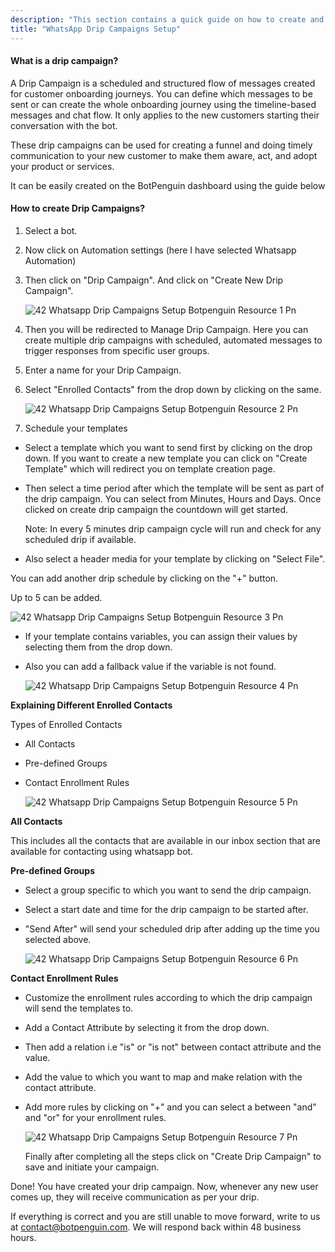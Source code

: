 ```yaml
---
description: "This section contains a quick guide on how to create and use the Drip Campaigns in the WhatsApp, Telegram and Facebook Bot"
title: "WhatsApp Drip Campaigns Setup"
---
```


#### **What is a drip campaign?**

A Drip Campaign is a scheduled and structured flow of messages created for customer onboarding journeys. You can define which messages to be sent or can create the whole onboarding journey using the timeline-based messages and chat flow. It only applies to the new customers starting their conversation with the bot.

These drip campaigns can be used for creating a funnel and doing timely communication to your new customer to make them aware, act, and adopt your product or services.

It can be easily created on the BotPenguin dashboard using the guide below

#### **How to create Drip Campaigns?**

1. Select a bot.
2. Now click on Automation settings (here I have selected Whatsapp Automation)
3. Then click on "Drip Campaign". And click on "Create New Drip Campaign".

   ![42 Whatsapp Drip Campaigns Setup Botpenguin Resource 1 Pn](/images/how-botpenguin-works/whatsapp-drip-campaign-setup/42.whatsapp_drip_campaigns_setup__botpenguin_resource-1.png)
4. Then you will be redirected to Manage Drip Campaign. Here you can create multiple drip campaigns with scheduled, automated messages to trigger responses from specific user groups.
5. Enter a name for your Drip Campaign.
6. Select "Enrolled Contacts" from the drop down by clicking on the same.

   ![42 Whatsapp Drip Campaigns Setup Botpenguin Resource 2 Pn](/images/how-botpenguin-works/whatsapp-drip-campaign-setup/42.whatsapp_drip_campaigns_setup__botpenguin_resource-2.png)
7. Schedule your templates

- Select a template which you want to send first by clicking on the drop down. If you want to create a new template you can click on "Create Template" which will redirect you on template creation page.
- Then select a time period after which the template will be sent as part of the drip campaign. You can select from Minutes, Hours and Days. Once clicked on create drip campaign the countdown will get started.

  <Info>
    Note: In every 5 minutes drip campaign cycle will run and check for any scheduled drip if available.
  </Info>
- Also select a header media for your template by clicking on "Select File".

You can add another drip schedule by clicking on the "\+" button.

Up to 5 can be added.

![42 Whatsapp Drip Campaigns Setup Botpenguin Resource 3 Pn](/images/how-botpenguin-works/whatsapp-drip-campaign-setup/42.whatsapp_drip_campaigns_setup__botpenguin_resource-3.png)

- If your template contains variables, you can assign their values by selecting them from the drop down.
- Also you can add a fallback value if the variable is not found.

  ![42 Whatsapp Drip Campaigns Setup Botpenguin Resource 4 Pn](/images/how-botpenguin-works/whatsapp-drip-campaign-setup/42.whatsapp_drip_campaigns_setup__botpenguin_resource-4.png)

**Explaining Different Enrolled Contacts**

Types of Enrolled Contacts

- All Contacts
- Pre-defined Groups
- Contact Enrollment Rules

  ![42 Whatsapp Drip Campaigns Setup Botpenguin Resource 5 Pn](/images/how-botpenguin-works/whatsapp-drip-campaign-setup/42.whatsapp_drip_campaigns_setup__botpenguin_resource-5.png)

**All Contacts**

This includes all the contacts that are available in our inbox section that are available for contacting using whatsapp bot.

**Pre-defined Groups**

- Select a group specific to which you want to send the drip campaign.
- Select a start date and time for the drip campaign to be started after.
- "Send After" will send your scheduled drip after adding up the time you selected above.

  ![42 Whatsapp Drip Campaigns Setup Botpenguin Resource 6 Pn](/images/how-botpenguin-works/whatsapp-drip-campaign-setup/42.whatsapp_drip_campaigns_setup__botpenguin_resource-6.png)

**Contact Enrollment Rules**

- Customize the enrollment rules according to which the drip campaign will send the templates to.
- Add a Contact Attribute by selecting it from the drop down.
- Then add a relation i.e "is" or "is not" between contact attribute and the value.
- Add the value to which you want to map and make relation with the contact attribute.
- Add more rules by clicking on "\+" and you can select a between "and" and "or" for your enrollment rules.

  ![42 Whatsapp Drip Campaigns Setup Botpenguin Resource 7 Pn](/images/how-botpenguin-works/whatsapp-drip-campaign-setup/42.whatsapp_drip_campaigns_setup__botpenguin_resource-7.png)

  Finally after completing all the steps click on "Create Drip Campaign" to save and initiate your campaign.

Done\! You have created your drip campaign. Now, whenever any new user comes up, they will receive communication as per your drip.

If everything is correct and you are still unable to move forward, write to us at [contact@botpenguin.com](mailto:contact@botpenguin.com). We will respond back within 48 business hours.